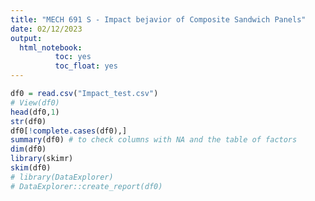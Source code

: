 ---
title: "MECH 691 S - Impact bejavior of Composite Sandwich Panels"
date: 02/12/2023 
output: 
  html_notebook:
          toc: yes
          toc_float: yes
---
```{r}
df0 = read.csv("Impact_test.csv")
# View(df0)
head(df0,1)
str(df0)
df0[!complete.cases(df0),]
summary(df0) # to check columns with NA and the table of factors 
dim(df0)
library(skimr)
skim(df0)
# library(DataExplorer)
# DataExplorer::create_report(df0)
```

